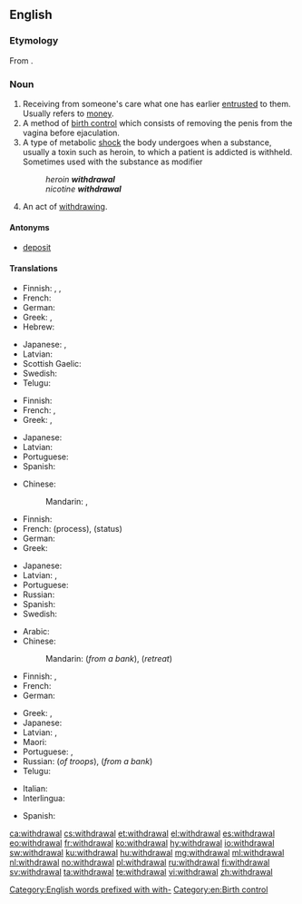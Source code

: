 ==English==
{{wikipedia}}

===Etymology===
From {{suffix|withdraw|al|lang=en}}.

===Noun===
{{en-noun}}

# Receiving from someone's care what one has earlier [[entrusted]] to them.  Usually refers to [[money]].
# A method of [[birth control]] which consists of removing the penis from the vagina before ejaculation.
# A type of metabolic [[shock]] the body undergoes when a substance, usually a toxin such as heroin, to which a patient is addicted is withheld. Sometimes used with the substance as modifier
#: ''heroin '''withdrawal'''''
#: ''nicotine '''withdrawal'''''
# An act of [[withdraw]]ing.

====Antonyms====
* {{sense|receiving from someone's care}} [[deposit]]

====Translations====
{{trans-top|receiving from someone's care what one has earlier entrusted to them}}
* Finnish: {{t|fi|nosto}} {{qualifier|money from a bank}}, {{t+|fi|otto}} {{qualifier|money from a bank}}, {{t|fi|poisvetäminen}}
* French: {{t+|fr|retrait|m}}
* German: {{t+|de|Entnahme|f}}
* Greek: {{t+|el|ανάληψη|f|tr=análipsi|sc=Grek}}, {{t+|el|ανάκληση|f|tr=anáklisi|sc=Grek}}
* Hebrew: {{t|he|משיכה|f|tr=meshikhá}}
{{trans-mid}}
* Japanese: {{t|ja|引き出し|tr=hikidashi}}, {{t|ja|出金|tr=shukkin}}
* Latvian: {{t|lv|izņemšana|f}}
* Scottish Gaelic: {{qualifier|money}} {{t|gd|togail|f}}
* Swedish: {{t+|sv|uttag|c}} {{qualifier|money from a bank}}
* Telugu: {{t+|te|ఉపసంహరణ|tr=upasamharaNa|sc=Telu}}
{{trans-bottom}}

{{trans-top|method of birth control}}
* Finnish: {{t|fi|keskeytetty yhdyntä}}
* French: {{t+|fr|retrait|m}}, {{t+|fr|coït interrompu|m}}
* Greek: {{t+|el|τράβηγμα|n|tr=trávigma|sc=Grek}} {{qualifier|colloquial}}, {{t+|el|διακοπτόμενη συνουσία|f|tr=diakoptómeni synousía|sc=Grek}}
{{trans-mid}}
* Japanese: {{t|ja|膣外射精|tr=chitsugai-shasei}}
* Latvian: {{t|lv|pārtrauktais dzimumakts|m}}
* Portuguese: {{t+|pt|coito interrompido}}
* Spanish: {{t+|es|coitus interruptus}}
{{trans-bottom}}

{{trans-top|type of metabolic shock}}
* Chinese:
*: Mandarin: {{t|cmn|戒斷症狀|sc=Hani}}, {{t|cmn|戒断症状|tr=jièduàn zhèngzhuàng|sc=Hani}}
* Finnish: {{t|fi|vierotusoireet|p}}
* French: {{t+|fr|sevrage|m}} (process), {{t+|fr|manque|m}} (status)
* German: {{t+|de|Entzug|m}}
* Greek: {{t+|el|στερητικό σύνδρομο|n|tr=steritikó sýndromo|sc=Grek}}
{{trans-mid}}
* Japanese: {{t+|ja|禁断症状|tr=きんだんしょうじょう, kindan-shōjō}}
* Latvian: {{t|lv|abstinences simptomi|m-p}}, {{t|lv|lomkas|f-p}} {{qualifier|colloquial}}
* Portuguese: {{t|pt|síndrome de abstinência|f}}
* Russian: {{t+|ru|ломка|f|tr=lomka|sc=Cyrl}}
* Spanish: {{t|es|síndrome de abstinencia|m}}
* Swedish: {{t+|sv|abstinens|c}}
{{trans-bottom}}

{{trans-top|act of withdrawing}}
* Arabic: {{t|ar|اِنْسِحاب|m|tr=insiHaab}}
* Chinese:
*: Mandarin: {{t+|cmn|提款|tr=tíkuǎn|sc=Hani}} (''from a bank''), {{t+|cmn|撤退|tr=chètuì|sc=Hani}} (''retreat'')
* Finnish: {{t|fi|vetäytyminen}}, {{t|fi|vieroitus}}
* French: {{t+|fr|retrait|m}}
* German: {{t+|de|Entzug|m}}
{{trans-mid}}
* Greek: {{t+|el|απόσυρση|f|tr=apósyrsi}}, {{t+|el|αποχώρηση|f|tr=apochórisi|sc=Grek}}
* Japanese: {{t|ja|引き出し|tr=ひきだし, hikidashi}}
* Latvian: {{t|lv|izvešana|f}} {{qualifier|troops}}, {{t|lv|izņemšana|f}}
* Maori: {{t|mi|unuhanga}}
* Portuguese: {{t+|pt|retirada|f}}, {{t+|pt|saque|m}}
* Russian: {{t+|ru|вывод|m|tr=vývod}} (''of troops''), {{t+|ru|снятие|m|tr=snjátije}} (''from a bank'')
* Telugu: {{t+|te|ఉపసంహరణ|tr=upasamharaNa|sc=Telu}}
{{trans-bottom}}

{{checktrans-top}}
* Italian: {{t-check|it|[[ritiro]] [[ritrattazione]]}}
* Interlingua: {{t-check|ia|retiramento}}
{{trans-mid}}
* Spanish: {{t+check|es|retirada}}
{{trans-bottom}}

[[Category:English words prefixed with with-]]
[[Category:en:Birth control]]

[[ca:withdrawal]]
[[cs:withdrawal]]
[[et:withdrawal]]
[[el:withdrawal]]
[[es:withdrawal]]
[[eo:withdrawal]]
[[fr:withdrawal]]
[[ko:withdrawal]]
[[hy:withdrawal]]
[[io:withdrawal]]
[[sw:withdrawal]]
[[ku:withdrawal]]
[[hu:withdrawal]]
[[mg:withdrawal]]
[[ml:withdrawal]]
[[nl:withdrawal]]
[[no:withdrawal]]
[[pl:withdrawal]]
[[ru:withdrawal]]
[[fi:withdrawal]]
[[sv:withdrawal]]
[[ta:withdrawal]]
[[te:withdrawal]]
[[vi:withdrawal]]
[[zh:withdrawal]]